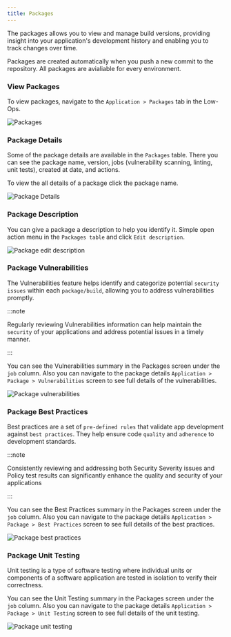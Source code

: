 ```yaml
---
title: Packages
---
```


The packages allows you to view and manage build versions, providing insight into your application's development history
and enabling you to track changes over time.

Packages are created automatically when you push a new commit to the repository. All packages are avialiable for every
environment.

### View Packages

To view packages, navigate to the `Application > Packages` tab in the Low-Ops.

<img src="/img/packages.png" alt="Packages" className="image" />

### Package Details

Some of the package details are available in the `Packages` table. There you can see the package name, version, jobs
(vulnerability scanning, linting, unit tests), created at date, and actions.

To view the all details of a package click the package name.

<img src="/img/package-details.png" alt="Package Details" className="image" />

### Package Description

You can give a package a description to help you identify it. Simple open action menu in the `Packages table` and click
`Edit description`.

<img src="/img/package-description.png" alt="Package edit description" className="image" />

### Package Vulnerabilities

The Vulnerabilities feature helps identify and categorize potential `security issues` within each `package/build`,
allowing you to address vulnerabilities promptly.

:::note

Regularly reviewing Vulnerabilities information can help maintain the `security` of your applications and address
potential issues in a timely manner.

:::

You can see the Vulnerabilities summary in the Packages screen under the `job` column. Also you can navigate to the
package details `Application > Package > Vulnerabilities` screen to see full details of the vulnerabilities.

<img src="/img/package-vulnerabilities.png" alt="Package vulnerabilities" className="image" />

### Package Best Practices

Best practices are a set of `pre-defined rules` that validate app development against `best practices`. They help ensure
code `quality` and `adherence` to development standards.

:::note

Consistently reviewing and addressing both Security Severity issues and Policy test results can significantly enhance
the quality and security of your applications

:::

You can see the Best Practices summary in the Packages screen under the `job` column. Also you can navigate to the
package details `Application > Package > Best Practices` screen to see full details of the best practices.

<img src="/img/package-best-practices.png" alt="Package best practices" className="image" />

### Package Unit Testing

Unit testing is a type of software testing where individual units or components of a software application are tested in
isolation to verify their correctness.

You can see the Unit Testing summary in the Packages screen under the `job` column. Also you can navigate to the package
details `Application > Package > Unit Testing` screen to see full details of the unit testing.

<img src="/img/package-unit-testing.png" alt="Package unit testing" className="image" />
